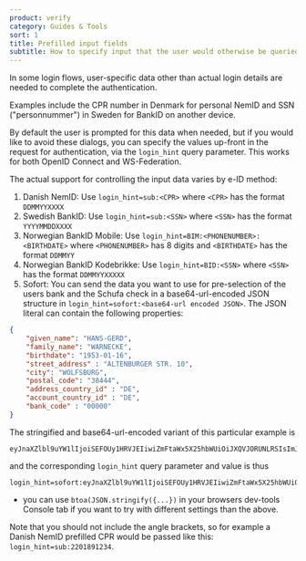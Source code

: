 ```yaml
---
product: verify
category: Guides & Tools
sort: 1
title: Prefilled input fields
subtitle: How to specify input that the user would otherwise be queried for
---
```



In some login flows, user-specific data other than actual login details are needed to complete the authentication. 

Examples include the CPR number in Denmark for personal NemID and SSN ("personnummer") in Sweden for BankID on another device.

By default the user is prompted for this data when needed, but if you would like to avoid these dialogs, you can specify the values up-front in the request for authentication, via the `login_hint` query parameter. This works for both OpenID Connect and WS-Federation.

The actual support for controlling the input data varies by e-ID method:

1. Danish NemID: Use `login_hint=sub:<CPR>` where `<CPR>` has the format `DDMMYYXXXX`
2. Swedish BankID: Use `login_hint=sub:<SSN>` where `<SSN>` has the format `YYYYMMDDXXXX`
3. Norwegian BankID Mobile: Use `login_hint=BIM:<PHONENUMBER>:<BIRTHDATE>` where `<PHONENUMBER>` has 8 digits and `<BIRTHDATE>` has the format `DDMMYY`
4. Norwegian BankID Kodebrikke: Use `login_hint=BID:<SSN>` where `<SSN>` has the format `DDMMYYXXXXX`
5. Sofort: You can send the data you want to use for pre-selection of the users bank and the Schufa check in a base64-url-encoded JSON structure in `login_hint=sofort:<base64-url encoded JSON>`. The JSON literal can contain the following properties:
```json
{
    "given_name": "HANS-GERD",
    "family_name": "WARNECKE",
    "birthdate": "1953-01-16",
    "street_address" : "ALTENBURGER STR. 10",
    "city": "WOLFSBURG",
    "postal_code": "38444",
    "address_country_id" : "DE",
    "account_country_id" : "DE",
    "bank_code" : "00000"
}
```
The stringified and base64-url-encoded variant of this particular example is
```
eyJnaXZlbl9uYW1lIjoiSEFOUy1HRVJEIiwiZmFtaWx5X25hbWUiOiJXQVJORUNLRSIsImJpcnRoZGF0ZSI6IjE5NTMtMDEtMTYiLCJzdHJlZXRfYWRkcmVzcyI6IkFMVEVOQlVSR0VSIFNUUi4gMTAiLCJjaXR5IjoiV09MRlNCVVJHIiwicG9zdGFsX2NvZGUiOiIzODQ0NCIsImFkZHJlc3NfY291bnRyeV9pZCI6IkRFIiwiYWNjb3VudF9jb3VudHJ5X2lkIjoiREUiLCJiYW5rX2NvZGUiOiIwMDAwMCJ9
```
and the corresponding `login_hint` query parameter and value is thus
```
login_hint=sofort:eyJnaXZlbl9uYW1lIjoiSEFOUy1HRVJEIiwiZmFtaWx5X25hbWUiOiJXQVJORUNLRSIsImJpcnRoZGF0ZSI6IjE5NTMtMDEtMTYiLCJzdHJlZXRfYWRkcmVzcyI6IkFMVEVOQlVSR0VSIFNUUi4gMTAiLCJjaXR5IjoiV09MRlNCVVJHIiwicG9zdGFsX2NvZGUiOiIzODQ0NCIsImFkZHJlc3NfY291bnRyeV9pZCI6IkRFIiwiYWNjb3VudF9jb3VudHJ5X2lkIjoiREUiLCJiYW5rX2NvZGUiOiIwMDAwMCJ9
```
 - you can use `btoa(JSON.stringify({...})` in your browsers dev-tools Console tab if you want to try with different settings than the above.

<Highlight icon="file-lines">

Note that you should not include the angle brackets, so for example a Danish NemID prefilled CPR 
would be passed like this: `login_hint=sub:2201891234`.

</Highlight>


